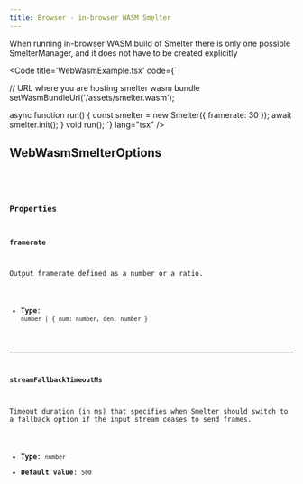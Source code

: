 ```yaml
---
title: Browser - in-browser WASM Smelter
---
```



When running in-browser WASM build of Smelter there is only one possible SmelterManager, and it
does not have to be created explicitly

<Code title='WebWasmExample.tsx' code={`

// URL where you are hosting smelter wasm bundle
setWasmBundleUrl('/assets/smelter.wasm');

async function run() {
const smelter = new Smelter({ framerate: 30 });
await smelter.init();
}
void run();
`} lang="tsx" />

## WebWasmSmelterOptions

<CollapsibleDetails summaryTitle="Type definitions" open>
  <Code
    code={`
  type Framerate = {
    num: number;
    den: number;
  };
  type WebWasmSmelterOptions = {
    framerate?: Framerate | number;
    streamFallbackTimeoutMs?: number;
  };
`}
    lang="tsx"
  />
</CollapsibleDetails>

### Properties

#### framerate

Output framerate defined as a number or a ratio.

- **Type**: `number | { num: number, den: number }`

---

#### streamFallbackTimeoutMs

Timeout duration (in ms) that specifies when Smelter should switch to a fallback option if the input stream ceases to send frames.

- **Type**: `number`
- **Default value**: `500`
